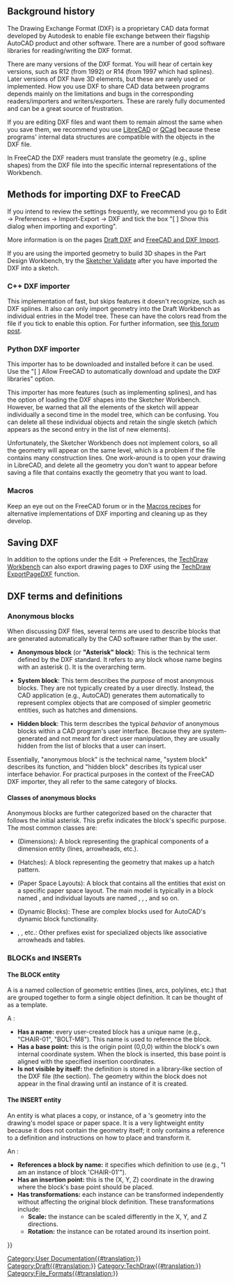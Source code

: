 <languages/>
{{TOCright}}
<translate>

== Background history == <!--T:1-->

<!--T:2-->
The Drawing Exchange Format (DXF) is a proprietary CAD data format developed by Autodesk to enable file exchange between their flagship AutoCAD product and other software. There are a number of good software libraries for reading/writing the DXF format.

<!--T:4-->
There are many versions of the DXF format. You will hear of certain key versions, such as R12 (from 1992) or R14 (from 1997 which had splines). Later versions of DXF have 3D elements, but these are rarely used or implemented. How you use DXF to share CAD data between programs depends mainly on the limitations and bugs in the corresponding readers/importers and writers/exporters. These are rarely fully documented and can be a great source of frustration.

<!--T:5-->
If you are editing DXF files and want them to remain almost the same when you save them, we recommend you use [https://en.wikipedia.org/wiki/LibreCAD LibreCAD] or [https://en.wikipedia.org/wiki/QCad QCad] because these programs' internal data structures are compatible with the objects in the DXF file.

<!--T:6-->
In FreeCAD the DXF readers must translate the geometry (e.g., spline shapes) from the DXF file into the specific internal representations of the Workbench.

== Methods for importing DXF to FreeCAD == <!--T:7-->

<!--T:8-->
If you intend to review the settings frequently, we recommend you go to Edit → Preferences → Import-Export → DXF and tick the box "[ ] Show this dialog when importing and exporting".

<!--T:9-->
More information is on the pages [[Draft_DXF|Draft DXF]] and [[FreeCAD_and_DXF_Import|FreeCAD and DXF Import]].

<!--T:10-->
If you are using the imported geometry to build 3D shapes in the Part Design Workbench, try the [[Sketcher_ValidateSketch|Sketcher Validate]] after you have imported the DXF into a sketch.

=== C++ DXF importer === <!--T:11-->

<!--T:12-->
This implementation of fast, but skips features it doesn't recognize, such as DXF splines. It also can only import geometry into the Draft Workbench as individual entries in the Model tree. These can have the colors read from the file if you tick to enable this option. For further information, see [https://forum.freecadweb.org/viewtopic.php?f=3&t=32493 this forum post].

=== Python DXF importer === <!--T:13-->

<!--T:14-->
This importer has to be downloaded and installed before it can be used. Use the "[ ] Allow FreeCAD to automatically download and update the DXF libraries" option.

<!--T:15-->
This importer has more features (such as implementing splines), and has the option of loading the DXF shapes into the Sketcher Workbench. However, be warned that all the elements of the sketch will appear individually a second time in the model tree, which can be confusing. You can delete all these individual objects and retain the single sketch (which appears as the second entry in the list of new elements).

<!--T:16-->
Unfortunately, the Sketcher Workbench does not implement colors, so all the geometry will appear on the same level, which is a problem if the file contains many construction lines. One work-around is to open your drawing in LibreCAD, and delete all the geometry you don't want to appear before saving a file that contains exactly the geometry that you want to load.

=== Macros === <!--T:17-->

<!--T:18-->
Keep an eye out on the FreeCAD forum or in the [[Macros_recipes|Macros recipes]] for alternative implementations of DXF importing and cleaning up as they develop.

== Saving DXF == <!--T:19-->

<!--T:20-->
In addition to the options under the Edit → Preferences, the [[TechDraw_Workbench|TechDraw Workbench]] can also export drawing pages to DXF using the [[TechDraw_ExportPageDXF|TechDraw ExportPageDXF]] function.


== DXF terms and definitions == <!--T:22-->

=== Anonymous blocks === <!--T:23-->

<!--T:24-->
When discussing DXF files, several terms are used to describe blocks that are generated automatically by the CAD software rather than by the user. 

<!--T:25-->
* '''Anonymous block''' (or '''"Asterisk" block'''): This is the technical term defined by the DXF standard. It refers to any block whose name begins with an asterisk ({{Incode|*}}). It is the overarching term.

<!--T:26-->
* '''System block''': This term describes the ''purpose'' of most anonymous blocks. They are not typically created by a user directly. Instead, the CAD application (e.g., AutoCAD) generates them automatically to represent complex objects that are composed of simpler geometric entities, such as hatches and dimensions.

<!--T:27-->
* '''Hidden block''': This term describes the typical ''behavior'' of anonymous blocks within a CAD program's user interface. Because they are system-generated and not meant for direct user manipulation, they are usually hidden from the list of blocks that a user can insert.

<!--T:28-->
Essentially, "anonymous block" is the technical name, "system block" describes its function, and "hidden block" describes its typical user interface behavior. For practical purposes in the context of the FreeCAD DXF importer, they all refer to the same category of blocks.

==== Classes of anonymous blocks ==== <!--T:29-->

<!--T:30-->
Anonymous blocks are further categorized based on the character that follows the initial asterisk. This prefix indicates the block's specific purpose. The most common classes are:

<!--T:31-->
* {{Incode|*D...}} (Dimensions): A block representing the graphical components of a dimension entity (lines, arrowheads, etc.).
* {{Incode|*X...}} (Hatches): A block representing the geometry that makes up a hatch pattern.
* {{Incode|*P...}} (Paper Space Layouts): A block that contains all the entities that exist on a specific paper space layout. The main model is typically in a block named {{Incode|*Model_Space}}, and individual layouts are named {{Incode|*Paper_Space}}, {{Incode|*Paper_Space0}}, {{Incode|*Paper_Space1}}, and so on.
* {{Incode|*U...}} (Dynamic Blocks): These are complex blocks used for AutoCAD's dynamic block functionality.
* {{Incode|*E...}}, {{Incode|*T...}}, etc.: Other prefixes exist for specialized objects like associative arrowheads and tables.

=== BLOCKs and INSERTs === <!--T:32-->

==== The BLOCK entity ==== <!--T:33-->

<!--T:34-->
A {{Incode|BLOCK}} is a named collection of geometric entities (lines, arcs, polylines, etc.) that are grouped together to form a single object definition. It can be thought of as a template.

<!--T:35-->
A {{Incode|BLOCK}}:
* '''Has a name:''' every user-created block has a unique name (e.g., "CHAIR-01", "BOLT-M8"). This name is used to reference the block.
* '''Has a base point:''' this is the origin point (0,0,0) within the block's own internal coordinate system. When the block is inserted, this base point is aligned with the specified insertion coordinates.
* '''Is not visible by itself:''' the {{Incode|BLOCK}} definition is stored in a library-like section of the DXF file (the {{Incode|BLOCKS}} section). The geometry within the block does not appear in the final drawing until an instance of it is created.

==== The INSERT entity ==== <!--T:36-->

<!--T:37-->
An {{Incode|INSERT}} entity is what places a copy, or instance, of a {{Incode|BLOCK}}'s geometry into the drawing's model space or paper space. It is a very lightweight entity because it does not contain the geometry itself; it only contains a reference to a {{Incode|BLOCK}} definition and instructions on how to place and transform it.

<!--T:38-->
An {{Incode|INSERT}}:
* '''References a block by name:''' it specifies which {{Incode|BLOCK}} definition to use (e.g., "I am an instance of block 'CHAIR-01'").
* '''Has an insertion point:''' this is the (X, Y, Z) coordinate in the drawing where the block's base point should be placed.
* '''Has transformations:''' each instance can be transformed independently without affecting the original block definition. These transformations include:
** '''Scale:''' the instance can be scaled differently in the X, Y, and Z directions.
** '''Rotation:''' the instance can be rotated around its insertion point.


</translate>
{{Userdocnavi{{#translation:}}}}
[[Category:User Documentation{{#translation:}}]]
[[Category:Draft{{#translation:}}]]
[[Category:TechDraw{{#translation:}}]]
[[Category:File_Formats{{#translation:}}]]